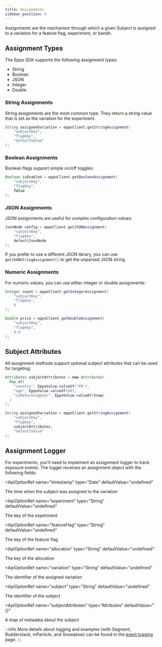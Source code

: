 ```yaml
---
title: Assignments
sidebar_position: 4
---
```



Assignments are the mechanism through which a given Subject is assigned to a variation for a feature flag, experiment, or bandit.

## Assignment Types

The Eppo SDK supports the following assignment types:

- String
- Boolean
- JSON
- Integer
- Double

### String Assignments

String assignments are the most common type. They return a string value that is set as the variation for the experiment.

```java
String assignedVariation = eppoClient.getStringAssignment(
    "subjectKey", 
    "flagkey",
    "defaultValue"
);
```

### Boolean Assignments

Boolean flags support simple on/off toggles:

```java
Boolean isEnabled = eppoClient.getBooleanAssignment(
    "subjectKey", 
    "flagkey",
    false
);
```

### JSON Assignments

JSON assignments are useful for complex configuration values:

```java
JsonNode config = eppoClient.getJSONAssignment(
    "subjectKey", 
    "flagkey",
    defaultJsonNode
);
```

If you prefer to use a different JSON library, you can use `getJSONStringAssignment()` to get the unparsed JSON string.

### Numeric Assignments

For numeric values, you can use either integer or double assignments:

```java
Integer count = eppoClient.getIntegerAssignment(
    "subjectKey", 
    "flagkey",
    0
);

Double price = eppoClient.getDoubleAssignment(
    "subjectKey", 
    "flagkey",
    0.0
);
```

## Subject Attributes

All assignment methods support optional subject attributes that can be used for targeting:

```java
Attributes subjectAttributes = new Attributes(
  Map.of(
    "country", EppoValue.valueOf("FR"),
    "age", EppoValue.valueOf(60),
    "isReturningUser", EppoValue.valueOf(true)
  )
);

String assignedVariation = eppoClient.getStringAssignment(
    "subjectKey", 
    "flagkey", 
    subjectAttributes, 
    "defaultValue"
);
```

## Assignment Logger

For experiments, you'll need to implement an assignment logger to track exposure events. The logger receives an assignment object with the following fields:

<ApiOptionRef 
  name="timestamp"
  type="Date"
  defaultValue="undefined"
>

The time when the subject was assigned to the variation
</ApiOptionRef>

<ApiOptionRef 
  name="experiment"
  type="String"
  defaultValue="undefined"
>

The key of the experiment
</ApiOptionRef>

<ApiOptionRef 
  name="featureFlag"
  type="String"
  defaultValue="undefined"
>

The key of the feature flag
</ApiOptionRef>

<ApiOptionRef 
  name="allocation"
  type="String"
  defaultValue="undefined"
>

The key of the allocation
</ApiOptionRef>

<ApiOptionRef 
  name="variation"
  type="String"
  defaultValue="undefined"
>

The identifier of the assigned variation
</ApiOptionRef>

<ApiOptionRef 
  name="subject"
  type="String"
  defaultValue="undefined"
>

The identifier of the subject
</ApiOptionRef>

<ApiOptionRef 
  name="subjectAttributes"
  type="Attributes"
  defaultValue="{}"
>

A map of metadata about the subject
</ApiOptionRef>

:::info
More details about logging and examples (with Segment, Rudderstack, mParticle, and Snowplow) can be found in the [event logging](/sdks/event-logging/) page.
::: 